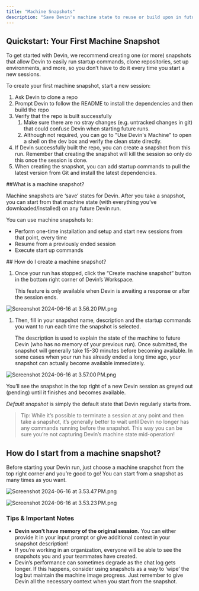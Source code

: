 ```yaml
---
title: "Machine Snapshots"
description: "Save Devin's machine state to reuse or build upon in future sessions"
---
```


## Quickstart: Your First Machine Snapshot

To get started with Devin, we recommend creating one (or more) snapshots that allow Devin to easily run startup commands, clone repositories, set up environments, and more, so you don’t have to do it every time you start a new sessions.

To create your first machine snapshot, start a new session:

1. Ask Devin to clone a repo
2. Prompt Devin to follow the README to install the dependencies and then build the repo
3. Verify that the repo is built successfully
    1. Make sure there are no stray changes (e.g. untracked changes in git) that could confuse Devin when starting future runs.
    2. Although not required, you can go to "Use Devin's Machine" to open a shell on the dev box and verify the clean state directly.
4. If Devin successfully built the repo, you can create a snapshot from this run. Remember that creating the snapshot will kill the session so only do this once the session is done.
5. When creating the snapshot, you can add startup commands to pull the latest version from Git and install the latest dependencies.


##What is a machine snapshot?

Machine snapshots are ‘save’ states for Devin. After you take a snapshot, you can start from that machine state (with everything you’ve downloaded/installed) on any future Devin run.

You can use machine snapshots to:

- Perform one-time installation and setup and start new sessions from that point, every time
- Resume from a previously ended session
- Execute start up commands

## How do I create a machine snapshot?

1. Once your run has stopped, click the “Create machine snapshot” button in the bottom right corner of Devin’s Workspace. 
    
    This feature is only available when Devin is awaiting a response or after the session ends.
    

![Screenshot 2024-06-16 at 3.56.20 PM.png](https://prod-files-secure.s3.us-west-2.amazonaws.com/4f925d22-65a4-47c3-9aed-b65e115aaef3/7aac4e92-b9bf-46f0-9c2c-7cd41f442756/187582f6-10d7-46e9-b0bd-0874b32528ee.png)

1. Then, fill in your snapshot name, description and the startup commands you want to run each time the snapshot is selected. 
    
    The description is used to explain the state of the machine to future Devin (who has no memory of your previous run). Once submitted, the snapshot will generally take 15-30 minutes before becoming available. In some cases when your run has already ended a long time ago, your snapshot can actually become available immediately.
    

![Screenshot 2024-06-16 at 3.57.00 PM.png](https://prod-files-secure.s3.us-west-2.amazonaws.com/4f925d22-65a4-47c3-9aed-b65e115aaef3/d1f0dc20-b088-4680-84f5-56e5d9c306e6/Screenshot_2024-06-16_at_3.57.00_PM.png)

You’ll see the snapshot in the top right of a new Devin session as greyed out (pending) until it finishes and becomes available.

*Default snapshot* is simply the default state that Devin regularly starts from.

> Tip: While it’s possible to terminate a session at any point and then take a snapshot, it’s generally  better to wait until Devin no longer has any commands running before the snapshot. This way you can be sure you’re not capturing Devin’s machine state mid-operation!
> 

## How do I start from a machine snapshot?

Before starting your Devin run, just choose a machine snapshot from the top right corner and you’re good to go! You can start from a snapshot as many times as you want.

![Screenshot 2024-06-16 at 3.53.47 PM.png](https://prod-files-secure.s3.us-west-2.amazonaws.com/4f925d22-65a4-47c3-9aed-b65e115aaef3/f7185795-32bb-477d-98b2-40b49f5cf493/Screenshot_2024-06-16_at_3.53.47_PM.png)

![Screenshot 2024-06-16 at 3.53.23 PM.png](https://prod-files-secure.s3.us-west-2.amazonaws.com/4f925d22-65a4-47c3-9aed-b65e115aaef3/5b934a7b-24b9-4456-839d-7a96a987384b/Screenshot_2024-06-16_at_3.53.23_PM.png)

### Tips & Important Notes

- **Devin won’t have memory of the original session.** You can either provide it in your input prompt or give additional context in your snapshot description!
- If you’re working in an organization, everyone will be able to see the snapshots you and your teammates have created.
- Devin’s performance can sometimes degrade as the chat log gets longer. If this happens, consider using snapshots as a way to ‘wipe’ the log but maintain the machine image progress. Just remember to give Devin all the necessary context when you start from the snapshot.
